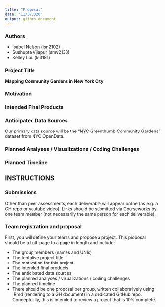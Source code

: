 ```yaml
---
title: "Proposal"
date: "11/5/2020"
output: github_document
---
```

### Authors

* Isabel Nelson (isn2102)
* Sushupta Vijapur (smv2138)
* Kelley Lou (kl3181)


### Project Title

**Mapping Community Gardens in New York City**


### Motivation


### Intended Final Products


### Anticipated Data Sources

Our primary data source will be the "NYC Greenthumb Community Gardens" dataset from NYC OpenData.

### Planned Analyses / Visualizations / Coding Challenges


### Planned Timeline




## INSTRUCTIONS

### Submissions
Other than peer assessments, each deliverable will appear online (as e.g. a GH repo or youtube video). Links should be submitted via Courseworks by one team member (not necessarily the same person for each deliverable).

### Team registration and proposal
First, you will define your teams and propose a project. This proposal should be a half-page to a page in length and include:

* The group members (names and UNIs)
* The tentative project title
* The motivation for this project
* The intended final products
* The anticipated data sources
* The planned analyses / visualizations / coding challenges
* The planned timeline
* There should be one proposal per group, written collaboratively using .Rmd (rendering to a GH document) in a dedicated GitHub repo. Conceptually, this is intended to review a project that is 10% complete.



